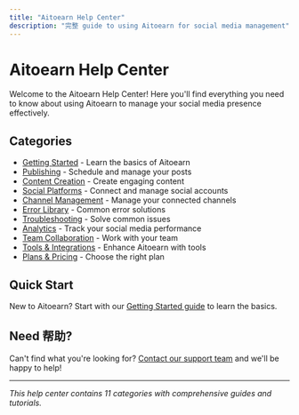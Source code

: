 ```yaml
---
title: "Aitoearn Help Center"
description: "完整 guide to using Aitoearn for social media management"
---
```


<UpdatedAt />


# Aitoearn Help Center

Welcome to the Aitoearn Help Center! Here you'll find everything you need to know about using Aitoearn to manage your social media presence effectively.

## Categories

- [Getting Started](/en/help-center/getting-started) - Learn the basics of Aitoearn
- [Publishing](/en/help-center/publishing) - Schedule and manage your posts
- [Content Creation](/en/help-center/content-creation) - Create engaging content
- [Social Platforms](/en/help-center/social-platforms) - Connect and manage social accounts
- [Channel Management](/en/help-center/channel-management) - Manage your connected channels
- [Error Library](/en/help-center/error-library) - Common error solutions
- [Troubleshooting](/en/help-center/troubleshooting) - Solve common issues
- [Analytics](/en/help-center/analytics) - Track your social media performance
- [Team Collaboration](/en/help-center/team-collaboration) - Work with your team
- [Tools & Integrations](/en/help-center/tools-integrations) - Enhance Aitoearn with tools
- [Plans & Pricing](/en/help-center/plans-pricing) - Choose the right plan

## Quick Start

New to Aitoearn? Start with our [Getting Started guide](/en/help-center/getting-started) to learn the basics.

## Need 帮助?

Can't find what you're looking for? [Contact our support team](mailto:hello@aitoearn.com) and we'll be happy to help!

---

*This help center contains 11 categories with comprehensive guides and tutorials.*
